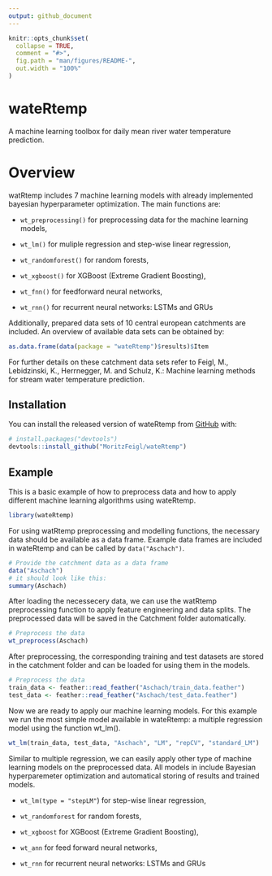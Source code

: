 ---
output: github_document
---

<!-- README.md is generated from README.Rmd. Please edit that file -->

```{r, include = FALSE}
knitr::opts_chunk$set(
  collapse = TRUE,
  comment = "#>",
  fig.path = "man/figures/README-",
  out.width = "100%"
)
```

# wateRtemp

<!-- badges: start -->
<!-- badges: end -->

A machine learning toolbox for daily mean river water temperature prediction.

# Overview
watRtemp includes 7 machine learning models with already implemented bayesian hyperparameter optimization. The main functions are:

* `wt_preprocessing()` for preprocessing data for the machine learning models,

* `wt_lm()` for muliple regression and step-wise linear regression,

* `wt_randomforest()` for random forests,

* `wt_xgboost()` for XGBoost (Extreme Gradient Boosting),

* `wt_fnn()` for feedforward neural networks,

* `wt_rnn()` for recurrent neural networks: LSTMs and GRUs

Additionally, prepared data sets of 10 central european catchments are included. An overview of available data sets can be obtained by:
```{r}
as.data.frame(data(package = "wateRtemp")$results)$Item
```
For further details on these catchment data sets refer to Feigl, M., Lebidzinski, K., Herrnegger, M. and Schulz, K.: Machine learning methods for stream water temperature prediction.

## Installation

You can install the released version of wateRtemp from [GitHub](https://github.com/) with:

``` r
# install.packages("devtools")
devtools::install_github("MoritzFeigl/wateRtemp")
```
## Example

This is a basic example of how to preprocess data and how to apply different machine learning algorithms using wateRtemp.
```{r echo=FALSE, message=FALSE, warning=FALSE}
library(wateRtemp)
```

For using watRtemp preprocessing and modelling functions, the necessary data should be available as a data frame. Example data frames are included in wateRtemp and can be called by `data("Aschach")`.
```{r}
# Provide the catchment data as a data frame
data("Aschach")
# it should look like this:
summary(Aschach)
```

After loading the necessecery data, we can use the watRtemp preprocessing function to apply feature engineering and data splits. The preprocessed data will be saved in the Catchment folder automatically. 
```{r}
# Preprocess the data
wt_preprocess(Aschach)
```

After preprocessing, the corresponding training and test datasets are stored in the catchment folder and can be loaded for using them in the models. 
```{r}
# Preprocess the data
train_data <- feather::read_feather("Aschach/train_data.feather")
test_data <- feather::read_feather("Aschach/test_data.feather")
```

Now we are ready to apply our machine learning models. For this example we run the most simple model available in wateRtemp: a multiple regression model using the function wt_lm(). 
```{r model_run, warning=FALSE}
wt_lm(train_data, test_data, "Aschach", "LM", "repCV", "standard_LM")
```
Similar to multiple regression, we can easily apply other type of machine learning models on the preprocessed data. All models in include Bayesian hyperparemeter optimization and automatical storing of results and trained models.

* `wt_lm(type = "stepLM"`) for step-wise linear regression,

* `wt_randomforest` for random forests,

* `wt_xgboost` for XGBoost (Extreme Gradient Boosting),

* `wt_ann` for feed forward neural networks,

* `wt_rnn` for recurrent neural networks: LSTMs and GRUs

